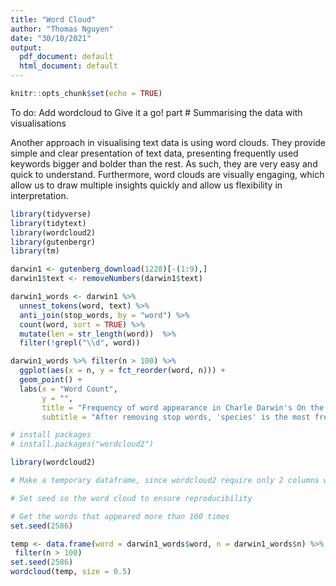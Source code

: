 ```yaml
---
title: "Word Cloud"
author: "Thomas Nguyen"
date: "30/10/2021"
output:
  pdf_document: default
  html_document: default
---
```


```r
knitr::opts_chunk$set(echo = TRUE)
```

To do: Add wordcloud to Give it a go! part
# Summarising the data with visualisations

Another approach in visualising text data is using word clouds. They provide simple and clear presentation of text data, presenting frequently used keywords bigger and bolder than the rest. As such, they are very easy and quick to understand. Furthermore, word clouds are visually engaging, which allow us to draw multiple insights quickly and allow us flexibility in interpretation.
```r
library(tidyverse)
library(tidytext)
library(wordcloud2)
library(gutenbergr)
library(tm)

```

```r
darwin1 <- gutenberg_download(1228)[-(1:9),]
darwin1$text <- removeNumbers(darwin1$text)

darwin1_words <- darwin1 %>% 
  unnest_tokens(word, text) %>%
  anti_join(stop_words, by = "word") %>%
  count(word, sort = TRUE) %>%
  mutate(len = str_length(word))  %>%
  filter(!grepl("\\d", word))  
```

```r
darwin1_words %>% filter(n > 100) %>%
  ggplot(aes(x = n, y = fct_reorder(word, n))) + 
  geom_point() +
  labs(x = "Word Count", 
       y = "", 
       title = "Frequency of word appearance in Charle Darwin's On the Origins of Species, 1st edition",
       subtitle = "After removing stop words, 'species' is the most frequently used word")
```

```r
# install packages
# install.packages("wordcloud2")

library(wordcloud2)

# Make a temporary dataframe, since wordcloud2 require only 2 columns which are word and freq.

# Set seed so the word cloud to ensure reproducibility

# Get the words that appeared more than 100 times
set.seed(2586)

temp <- data.frame(word = darwin1_words$word, n = darwin1_words$n) %>%
 filter(n > 100) 
set.seed(2586)
wordcloud(temp, size = 0.5)
```



